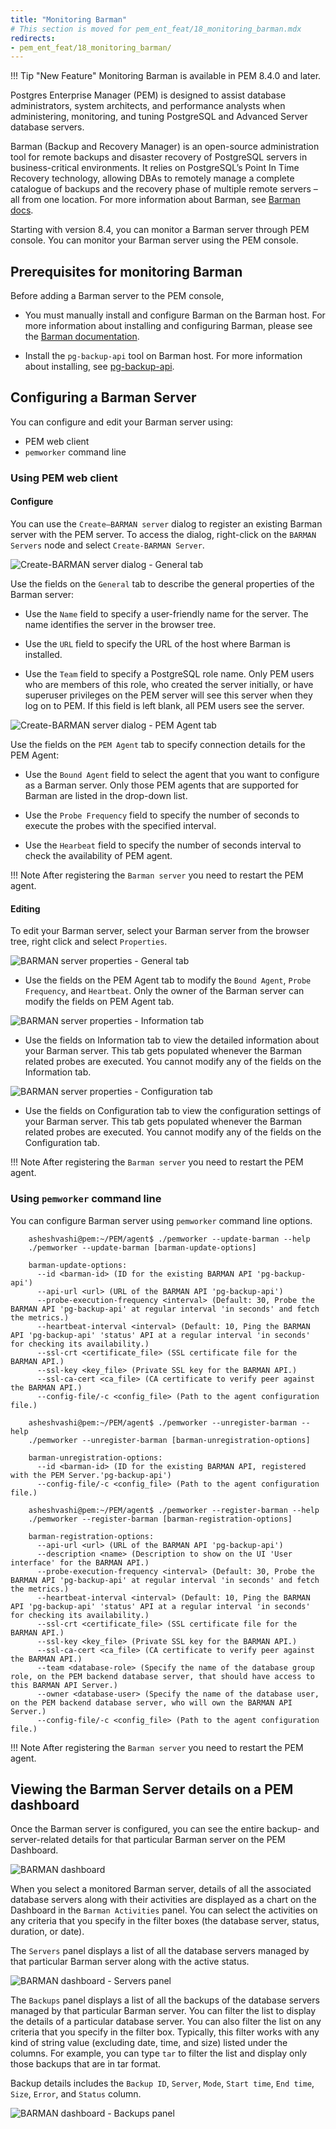```yaml
---
title: "Monitoring Barman"
# This section is moved for pem_ent_feat/18_monitoring_barman.mdx
redirects:
- pem_ent_feat/18_monitoring_barman/
---
```


!!! Tip "New Feature"
    Monitoring Barman is available in PEM 8.4.0 and later.

Postgres Enterprise Manager (PEM) is designed to assist database administrators, system architects, and performance analysts when administering, monitoring, and tuning PostgreSQL and Advanced Server database servers.

Barman (Backup and Recovery Manager) is an open-source administration tool for remote backups and disaster recovery of PostgreSQL servers in business-critical environments. It relies on PostgreSQL’s Point In Time Recovery technology, allowing DBAs to remotely manage a complete catalogue of backups and the recovery phase of multiple remote servers – all from one location. For more information about Barman, see [Barman docs](https://www.enterprisedb.com/docs/supported-open-source/barman/).

Starting with version 8.4, you can monitor a Barman server through PEM console. You can monitor your Barman server using the PEM console.


## Prerequisites for monitoring Barman

Before adding a Barman server to the PEM console,

- You must manually install and configure Barman on the Barman host. For more information about installing and configuring Barman, please see the [Barman documentation](https://www.enterprisedb.com/docs/supported-open-source/barman/).


- Install the `pg-backup-api` tool on Barman host. For more information about installing, see [pg-backup-api](/supported-open-source/barman/pg-backup-api/).


## Configuring a Barman Server

You can configure and edit your Barman server using:

- PEM web client
- `pemworker` command line

### Using PEM web client

#### Configure

You can use the `Create–BARMAN server` dialog to register an existing Barman server with the PEM server.  To access the dialog, right-click on the `BARMAN Servers` node and select `Create-BARMAN Server`.

![Create-BARMAN server dialog - General tab](images/create_barman_server_general.png)

Use the fields on the `General` tab to describe the general properties of the Barman server:

- Use the `Name` field to specify a user-friendly name for the server. The name identifies the server in the browser tree.

- Use the `URL` field to specify the URL of the host where Barman is installed.

- Use the `Team` field to specify a PostgreSQL role name. Only PEM users who are members of this role, who created the server initially, or have superuser privileges on the PEM server will see this server when they log on to PEM. If this field is left blank, all PEM users see the server.

![Create-BARMAN server dialog - PEM Agent tab](images/create_barman_server_pem_agent.png)

Use the fields on the `PEM Agent` tab to specify connection details for the PEM Agent:

- Use the `Bound Agent` field to select the agent that you want to configure as a Barman server. Only those PEM agents that are supported for Barman are listed in the drop-down list.

- Use the `Probe Frequency` field to specify the number of seconds to execute the probes with the specified interval.

- Use the `Hearbeat` field to specify the number of seconds interval to check the availability of PEM agent.

!!! Note
    After registering the ``Barman server`` you need to restart the PEM agent.

#### Editing

To edit your Barman server, select your Barman server from the browser tree, right click and select `Properties`.

![BARMAN server properties - General tab](images/barman_server_properties_general.png)

- Use the fields on the PEM Agent tab to modify the `Bound Agent`, `Probe Frequency`, and `Heartbeat`. Only the owner of the Barman server can modify the fields on PEM Agent tab.

![BARMAN server properties - Information tab](images/barman_server_properties_information.png)

- Use the fields on Information tab to view the detailed information about your Barman server. This tab gets populated whenever the Barman related probes are executed. You cannot modify any of the fields on the Information tab.

![BARMAN server properties - Configuration tab](images/barman_server_properties_configuration.png)

- Use the fields on Configuration tab to view the configuration settings of your Barman server. This tab gets populated whenever the Barman related probes are executed. You cannot modify any of the fields on the Configuration tab.

!!! Note
    After registering the ``Barman server`` you need to restart the PEM agent.

### Using `pemworker` command line

You can configure Barman server using `pemworker` command line options.

``` text
    asheshvashi@pem:~/PEM/agent$ ./pemworker --update-barman --help
    ./pemworker --update-barman [barman-update-options]

    barman-update-options:
      --id <barman-id> (ID for the existing BARMAN API 'pg-backup-api')
      --api-url <url> (URL of the BARMAN API 'pg-backup-api')
      --probe-execution-frequency <interval> (Default: 30, Probe the BARMAN API 'pg-backup-api' at regular interval 'in seconds' and fetch the metrics.)
      --heartbeat-interval <interval> (Default: 10, Ping the BARMAN API 'pg-backup-api' 'status' API at a regular interval 'in seconds' for checking its availability.)
      --ssl-crt <certificate_file> (SSL certificate file for the BARMAN API.)
      --ssl-key <key_file> (Private SSL key for the BARMAN API.)
      --ssl-ca-cert <ca_file> (CA certificate to verify peer against the BARMAN API.)
      --config-file/-c <config_file> (Path to the agent configuration file.)

    asheshvashi@pem:~/PEM/agent$ ./pemworker --unregister-barman --help
    ./pemworker --unregister-barman [barman-unregistration-options]

    barman-unregistration-options:
      --id <barman-id> (ID for the existing BARMAN API, registered with the PEM Server.'pg-backup-api')
      --config-file/-c <config_file> (Path to the agent configuration file.)

    asheshvashi@pem:~/PEM/agent$ ./pemworker --register-barman --help
    ./pemworker --register-barman [barman-registration-options]

    barman-registration-options:
      --api-url <url> (URL of the BARMAN API 'pg-backup-api')
      --description <name> (Description to show on the UI 'User interface' for the BARMAN API.)
      --probe-execution-frequency <interval> (Default: 30, Probe the BARMAN API 'pg-backup-api' at regular interval 'in seconds' and fetch the metrics.)
      --heartbeat-interval <interval> (Default: 10, Ping the BARMAN API 'pg-backup-api' 'status' API at a regular interval 'in seconds' for checking its availability.)
      --ssl-crt <certificate_file> (SSL certificate file for the BARMAN API.)
      --ssl-key <key_file> (Private SSL key for the BARMAN API.)
      --ssl-ca-cert <ca_file> (CA certificate to verify peer against the BARMAN API.)
      --team <database-role> (Specify the name of the database group role, on the PEM backend database server, that should have access to this BARMAN API Server.)
      --owner <database-user> (Specify the name of the database user, on the PEM backend database server, who will own the BARMAN API Server.)
      --config-file/-c <config_file> (Path to the agent configuration file.)
```

!!! Note
    After registering the ``Barman server`` you need to restart the PEM agent.


## Viewing the Barman Server details on a PEM dashboard


Once the Barman server is configured, you can see the entire backup- and server-related details for that particular Barman server on the PEM Dashboard.

![BARMAN dashboard](images/barman_dashboard.png)

When you select a monitored Barman server, details of all the associated database servers along with their activities are displayed as a chart on the Dashboard in the `Barman Activities` panel. You can select the activities on any criteria that you specify in the filter boxes (the database server, status, duration, or date).

The `Servers` panel displays a list of all the database servers managed by that particular Barman server along with the active status.

![BARMAN dashboard - Servers panel](images/barman_dashboard_servers.png)

The `Backups` panel displays a list of all the backups of the database servers managed by that particular Barman server. You can filter the list to display the details of a particular database server. You can also filter the list on any criteria that you specify in the filter box.  Typically, this filter works with any kind of string value (excluding date, time, and size) listed under the columns. For example, you can type `tar` to filter the list and display only those backups that are in tar format.

Backup details includes the  `Backup ID`, `Server`, `Mode`, `Start time`, `End time`, `Size`, `Error`, and `Status` column.

![BARMAN dashboard - Backups panel](images/barman_dashboard_backups.png)
